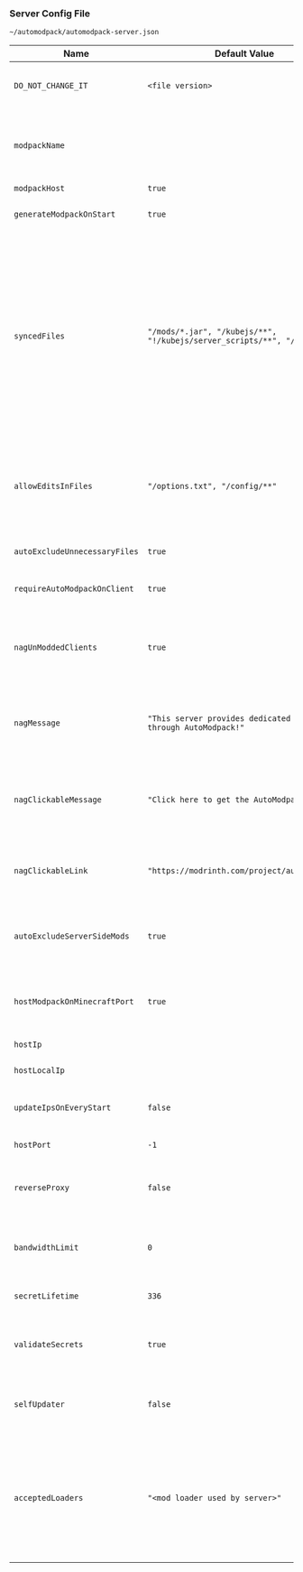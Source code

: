 ### Server Config File
`~/automodpack/automodpack-server.json`

| Name                          | Default Value                                                            | Description                                                                                                                                                                                                                                                                                                                                                                                                                                                                                                       |     |
|-------------------------------|--------------------------------------------------------------------------|-------------------------------------------------------------------------------------------------------------------------------------------------------------------------------------------------------------------------------------------------------------------------------------------------------------------------------------------------------------------------------------------------------------------------------------------------------------------------------------------------------------------|-----|
| `DO_NOT_CHANGE_IT`            | `<file version>`                                                         | File version number used for auto conversion old config versions to new ones with automodpack update.                                                                                                                                                                                                                                                                                                                                                                                                             |     |
| `modpackName`                 |                                                                          | The name of the server modpack, shows while downloading modpack and that's how modpack directory gets called inside `~/automodpack/modpacks/`.                                                                                                                                                                                                                                                                                                                                                                    |     |
| `modpackHost`                 | `true`                                                                   | Starts modpack host server.                                                                                                                                                                                                                                                                                                                                                                                                                                                                                       |     |
| `generateModpackOnStart`      | `true`                                                                   | Automatically regenerate modpack metadata when the server starts.                                                                                                                                                                                                                                                                                                                                                                                                                                                 |     |
| `syncedFiles`                 | `"/mods/*.jar", "/kubejs/**", "!/kubejs/server_scripts/**", "/emotes/*"` | A list of *relative paths* from the root folder of the Minecraft server that will be **synced to the modpack**. Use wildcards like `*` to include multiple files from this directory (e.g., `/mods/*.jar`). Or use `**` (double star) to recursively include all files and subdirectories from a folder (e.g., `/config/**`). Prefix a path with `!` to **exclude** it from syncing. **Note:** This does **not** copy the files; it only defines what will be available on the client side under `~/.minecraft/`. |     |
| `allowEditsInFiles`           | `"/options.txt", "/config/**"`                                           | A list of files that clients are allowed to edit. In other words, files that are downloaded only one time and then ignored from updating. Configuration works exactly the same way `syncedFiles` does.                                                                                                                                                                                                                                                                                                            |     |
| `autoExcludeUnnecessaryFiles` | `true`                                                                   | Auto skip files which are: empty, hidden, temporary, disabled or backup.                                                                                                                                                                                                                                                                                                                                                                                                                                          |     |
| `requireAutoModpackOnClient`  | `true`                                                                   | Whether or not this mod is optional for clients to join server.                                                                                                                                                                                                                                                                                                                                                                                                                                                   |     |
| `nagUnModdedClients`          | `true`                                                                   | If `true` clients without AutoModpack will be nagged with a chat message on join. To work requires `requireAutoModpackOnClient` to be `false`.                                                                                                                                                                                                                                                                                                                                                                    |     |
| `nagMessage`                  | `"This server provides dedicated modpack through AutoModpack!"`          | The message that will be displayed to clients without AutoModpack. To work requires `nagUnModdedClients` to be `true`.                                                                                                                                                                                                                                                                                                                                                                                            |     |
| `nagClickableMessage`         | `"Click here to get the AutoModpack!"`                                   | The clickable part of the message that will be displayed to clients without AutoModpack. To work requires `nagUnModdedClients` to be `true`.                                                                                                                                                                                                                                                                                                                                                                      |     |
| `nagClickableLink`            | `"https://modrinth.com/project/automodpack"`                             | The link that will be opened when the message is clicked. To work requires `nagUnModdedClients` to be `true`.                                                                                                                                                                                                                                                                                                                                                                                                     |     |
| `autoExcludeServerSideMods`   | `true`                                                                   | Automatically excludes server-side mods from the modpack. (Works only if mod developer specified environment type in mod metadata)                                                                                                                                                                                                                                                                                                                                                                                |     |
| `hostModpackOnMinecraftPort`  | `true`                                                                   | Injects into minecraft network IO thanks to which modpack hosting doesn't require any additional port routing.                                                                                                                                                                                                                                                                                                                                                                                                    |     |
| `hostIp`                      |                                                                          | The IP address on which the host server binds.                                                                                                                                                                                                                                                                                                                                                                                                                                                                    |     |
| `hostLocalIp`                 |                                                                          | The local IP address on which the host server binds.                                                                                                                                                                                                                                                                                                                                                                                                                                                              |     |
| `updateIpsOnEveryStart`       | `false`                                                                  | Updates `hostIp` and `hostLocalIp` on every server start. Might be useful if you have dynamic IP address.                                                                                                                                                                                                                                                                                                                                                                                                         |     |
| `hostPort`                    | `-1`                                                                     | The port number on which the host server listens.                                                                                                                                                                                                                                                                                                                                                                                                                                                                 |     |
| `reverseProxy`                | `false`                                                                  | If `true` AutoModpack won't be adding configurable port from `hostPort` to the end of `hostIp`, `localHostIp` and `externalModpackHostLink`.                                                                                                                                                                                                                                                                                                                                                                      |     |
| `bandwidthLimit`              | `0`                                                                      | Upload limit in Mbps that modpack host server is restricted to. (Value has to be an Integer, `0` - means unlimited)                                                                                                                                                                                                                                                                                                                                                                                               |     |
| `secretLifetime`              | `336`                                                                    | Time in hours that a player's secret remains valid.                                                                                                                                                                                                                                                                                                                                                                                                                                                               |     |
| `validateSecrets`             | `true`                                                                   | Makes modpack host validate and authorize modpack download attempts using unique secrets.                                                                                                                                                                                                                                                                                                                                                                                                                         |     |
| `selfUpdater`                 | `false`                                                                  | Turn on/off all automodpack updates. This does not affect the mod's activity in installing modpacks.                                                                                                                                                                                                                                                                                                                                                                                                              |     |
| `acceptedLoaders`             | `"<mod loader used by server>"`                                          | Allows players from different modloaders to connect to your server (as long, automodpack support that loader and other mods on your server aren't incompatible with each other) with the same modpack. (use with caution, some mods may not work on both loaders)                                                                                                                                                                                                                                                 |     |
